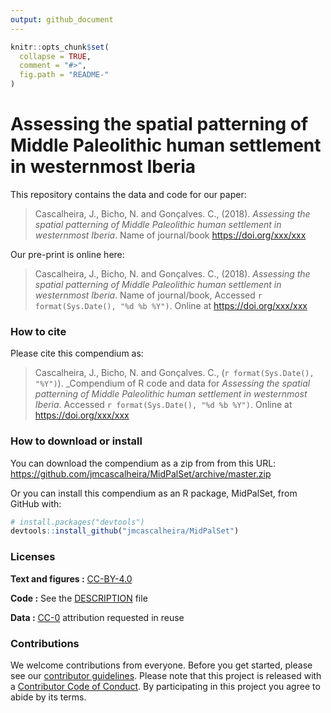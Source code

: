 ```yaml
---
output: github_document
---
```


<!-- README.md is generated from README.Rmd. Please edit that file -->

```r
knitr::opts_chunk$set(
  collapse = TRUE,
  comment = "#>",
  fig.path = "README-"
)
```

# Assessing the spatial patterning of Middle Paleolithic human settlement in westernmost Iberia

This repository contains the data and code for our paper:

> Cascalheira, J., Bicho, N. and Gonçalves. C., (2018). _Assessing the spatial patterning of Middle Paleolithic human settlement in westernmost Iberia_. Name of journal/book <https://doi.org/xxx/xxx>

Our pre-print is online here:

> Cascalheira, J., Bicho, N. and Gonçalves. C., (2018). _Assessing the spatial patterning of Middle Paleolithic human settlement in westernmost Iberia_. Name of journal/book, Accessed `r format(Sys.Date(), "%d %b %Y")`. Online at <https://doi.org/xxx/xxx>


### How to cite

Please cite this compendium as:

> Cascalheira, J., Bicho, N. and Gonçalves. C., (`r format(Sys.Date(), "%Y")`). _Compendium of R code and data for _Assessing the spatial patterning of Middle Paleolithic human settlement in westernmost Iberia_. Accessed `r format(Sys.Date(), "%d %b %Y")`. Online at <https://doi.org/xxx/xxx>

### How to download or install

You can download the compendium as a zip from from this URL: <https://github.com/jmcascalheira/MidPalSet/archive/master.zip>

Or you can install this compendium as an R package, MidPalSet, from GitHub with:
```r
# install.packages("devtools")
devtools::install_github("jmcascalheira/MidPalSet")
```
### Licenses

**Text and figures :**  [CC-BY-4.0](http://creativecommons.org/licenses/by/4.0/)

**Code :** See the [DESCRIPTION](DESCRIPTION) file

**Data :** [CC-0](http://creativecommons.org/publicdomain/zero/1.0/) attribution requested in reuse

### Contributions

We welcome contributions from everyone. Before you get started, please see our [contributor guidelines](CONTRIBUTING.md). Please note that this project is released with a [Contributor Code of Conduct](CONDUCT.md). By participating in this project you agree to abide by its terms.

